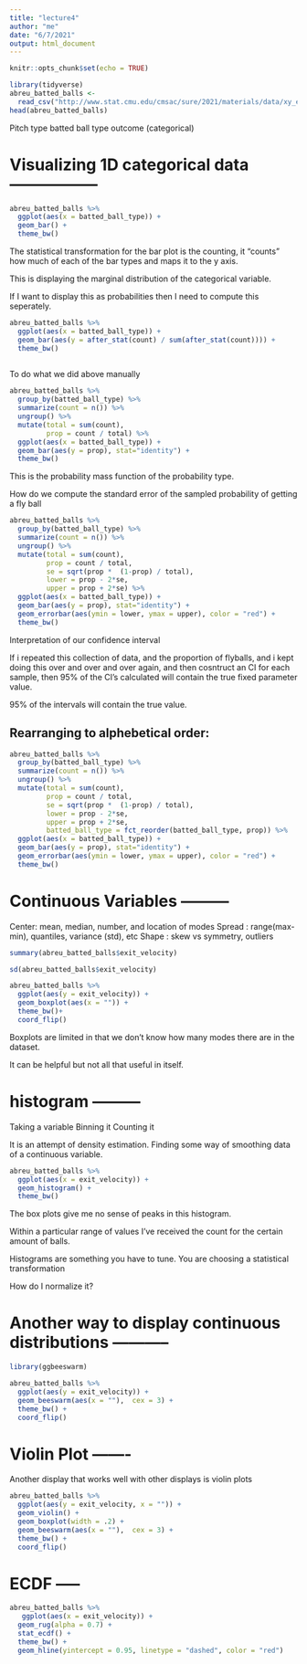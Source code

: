 ```yaml
---
title: "lecture4"
author: "me"
date: "6/7/2021"
output: html_document
---
```


```r
knitr::opts_chunk$set(echo = TRUE)
```


```r

library(tidyverse)
abreu_batted_balls <- 
  read_csv("http://www.stat.cmu.edu/cmsac/sure/2021/materials/data/xy_examples/abreu_2020_batted_balls.csv")
head(abreu_batted_balls)


```

Pitch type
batted ball type
outcome (categorical)

# Visualizing 1D categorical data -----------------

```r

abreu_batted_balls %>% 
  ggplot(aes(x = batted_ball_type)) +
  geom_bar() +
  theme_bw()

```

The statistical transformation for the bar plot is the counting, it "counts" how much of
each of the bar types and maps it to the y axis.

This is displaying the marginal distribution of the categorical variable.

If I want to display this as probabilities then I need to compute this seperately.

```r

abreu_batted_balls %>% 
  ggplot(aes(x = batted_ball_type)) +
  geom_bar(aes(y = after_stat(count) / sum(after_stat(count)))) + 
  theme_bw()
  

```


To do what we did above manually

```r


abreu_batted_balls %>% 
  group_by(batted_ball_type) %>% 
  summarize(count = n()) %>% 
  ungroup() %>% 
  mutate(total = sum(count), 
         prop = count / total) %>% 
  ggplot(aes(x = batted_ball_type)) +
  geom_bar(aes(y = prop), stat="identity") + 
  theme_bw()


```

This is the probability mass function of the probability type.

How do we compute the standard error of the sampled probability of getting a fly ball

```r

abreu_batted_balls %>% 
  group_by(batted_ball_type) %>% 
  summarize(count = n()) %>% 
  ungroup() %>% 
  mutate(total = sum(count), 
         prop = count / total,
         se = sqrt(prop *  (1-prop) / total),
         lower = prop - 2*se,
         upper = prop + 2*se) %>% 
  ggplot(aes(x = batted_ball_type)) +
  geom_bar(aes(y = prop), stat="identity") + 
  geom_errorbar(aes(ymin = lower, ymax = upper), color = "red") + 
  theme_bw()

```


Interpretation of our confidence interval

If i repeated this collection of data, and the proportion of flyballs, and i kept doing this over
and over and over again, and then cosntruct an CI for each sample, then 95% of the CI's calculated will contain the true fixed parameter value. 

95% of the intervals will contain the true value. 


## Rearranging to alphebetical order:

```r

abreu_batted_balls %>% 
  group_by(batted_ball_type) %>% 
  summarize(count = n()) %>% 
  ungroup() %>% 
  mutate(total = sum(count), 
         prop = count / total,
         se = sqrt(prop *  (1-prop) / total),
         lower = prop - 2*se,
         upper = prop + 2*se,
         batted_ball_type = fct_reorder(batted_ball_type, prop)) %>% 
  ggplot(aes(x = batted_ball_type)) +
  geom_bar(aes(y = prop), stat="identity") + 
  geom_errorbar(aes(ymin = lower, ymax = upper), color = "red") + 
  theme_bw()

```

# Continuous Variables ---------

Center: mean, median, number, and location of modes
Spread : range(max-min), quantiles, variance (std), etc
Shape : skew vs symmetry, outliers

```r

summary(abreu_batted_balls$exit_velocity)

sd(abreu_batted_balls$exit_velocity)

abreu_batted_balls %>% 
  ggplot(aes(y = exit_velocity)) +
  geom_boxplot(aes(x = "")) +
  theme_bw()+
  coord_flip()


```

Boxplots are limited in that we don't know how many modes there are in the dataset. 

It can be helpful but not all that useful in itself. 



# histogram ---------

Taking a variable
Binning it
Counting it

It is an attempt of density estimation. Finding some way of smoothing data of a continuous variable.

```r

abreu_batted_balls %>% 
  ggplot(aes(x = exit_velocity)) +
  geom_histogram() +
  theme_bw()

```

The box plots give me no sense of peaks in this histogram. 

Within a particular range of values I've received the count for the certain amount of balls.

Histograms are something you have to tune. You are choosing a statistical transformation


How do I normalize it? 


# Another way to display continuous distributions -----------

```r

library(ggbeeswarm)

abreu_batted_balls %>% 
  ggplot(aes(y = exit_velocity)) + 
  geom_beeswarm(aes(x = ""),  cex = 3) + 
  theme_bw() + 
  coord_flip()

```


# Violin Plot -------

Another display that works well with other displays is violin plots


```r

abreu_batted_balls %>% 
  ggplot(aes(y = exit_velocity, x = "")) +
  geom_violin() +
  geom_boxplot(width = .2) +
  geom_beeswarm(aes(x = ""),  cex = 3) + 
  theme_bw() +
  coord_flip()


```


# ECDF -----


```r

abreu_batted_balls %>% 
   ggplot(aes(x = exit_velocity)) + 
  geom_rug(alpha = 0.7) + 
  stat_ecdf() +
  theme_bw() + 
  geom_hline(yintercept = 0.95, linetype = "dashed", color = "red")

```
















